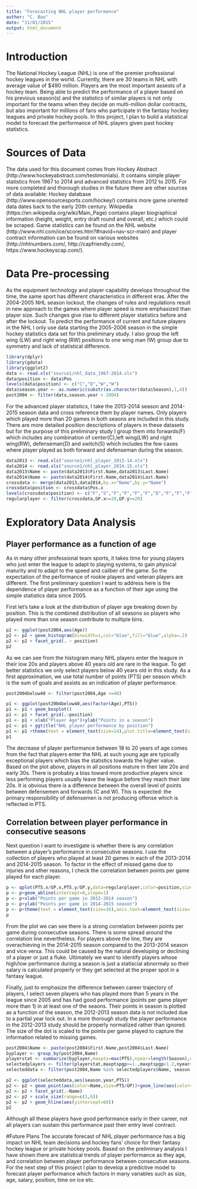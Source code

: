 ```yaml
---
title: "Forecasting NHL player performance"
author: "C. Bao"
date: "11/01/2015"
output: html_document
---
```

# Introduction
The National Hockey League (NHL) is one of the premier professional hockey leagues in the world. Currently, there are 30 teams in NHL with average value of $490 million. Players are the most important assests of a hockey team. Being able to predict the performance of a player based on his previous season(s) and the statistics of similar players is not only important for the teams when they decide on multi-million dollar contracts, but also important for millions of fans who participate in the fantasy hockey leagues and private hockey pools. In this project, I plan to build a statistical model to forecast the performance of NHL players given past hockey statistics.

# Sources of Data
The data used for this document comes from Hockey Abstract (http://www.hockeyabstract.com/testimonials). It contains simple player statistics from 1967 to 2014 and advanced statistics from 2012 to 2015. For more completed and thorough studies in the future there are other sources of data available: Hockey database (http://www.opensourcesports.com/hockey/) contains more game oriented data dates back to the early 20th century. Wikipedia (https://en.wikipedia.org/wiki/Main_Page) contains player biographical information (height, weight, entry draft round and overall, etc.) which could be scraped. Game statistics can be found on the NHL website (http://www.nhl.com/ice/scores.htm?#navid=nav-scr-main) and player contract information can be found on various websites (http://nhlnumbers.com/, http://capfriendly.com/, https://www.hockeyscap.com/).

# Data Pre-processing
As the equipment technology and player capability develops throughout the time, the same sport has different characteristics in different eras. After the 2004-2005 NHL season lockout, the changes of rules and regulations result in new approach to the games where player speed is more emphasized than player size. Such changes give rise to different player statistics before and after the lockout. To predict the performance of current and future players in the NHL I only use data starting the 2005-2006 season in the simple hockey statistics data set for this preliminary study. I also group the left wing (LW) and right wing (RW) positions to one wing man (W) group due to symmetry and lack of statistical difference.

```r
library(dplyr)
library(gdata)
library(ggplot2)
data <- read.xls("source1/nhl_data_1967-2014.xls")
data$position <- data$Pos
levels(data$position) <- c("C","D","W","W")
data$season.year <- as.numeric(substr(as.character(data$Season),1,4))
post2004 <- filter(data,season.year > 2004)
```

For the advanced player statistics, I take the 2013-2014 season and 2014-2015 season data and cross reference them by player names. Only players which played more than 20 games in both seaons are included in this study. There are more detailed position descriptions of players in these datasets but for the purpose of this preliminary study I group them into forwards(F) which includes any combination of center(C),left wing(LW) and right wing(RW), defenseman(D) and switch(S) which includes the few cases where player played as both forward and defenseman during the season.
```r
data2013 <- read.xls("source1/nhl_player_2013-14.xls")
data2014 <- read.xls("source1/nhl_player_2014-15.xls")
data2013$Name <- paste(data2013$First.Name,data2013$Last.Name)
data2014$Name <- paste(data2014$First.Name,data2014$Last.Name)
crossdata <- merge(data2013,data2014,by.x="Name",by.y="Name")
crossdata$position <- crossdata$Pos.x
levels(crossdata$position) <- c("F","S","F","F","F","F","D","F","F","F","S","F","F","F","F","F","S","F","F")
regularplayer <- filter(crossdata,GP.x>=20,GP.y>=20)
```


# Exploratory Data Analysis
## Player performance as a function of age
As in many other professional team sports, it takes time for young players who just enter the league to  adapt to playing systems, to gain physical maturity and to adapt to the speed and caliber of the game.
So the expectation of the performance of rookie players and veteran players are different. The first preliminary question I want to address here is the dependence of player performance as a function of their age using the simple statistics data since 2005.

First let's take a look at the distribution of player age breaking down by position. This is the combined distribution of all seasons so players who played more than one season contribute to multiple bins.

```r
p2 <- ggplot(post2004,aes(Age))
p2 <- p2 + geom_histogram(binwidth=1,col="blue",fill="blue",alpha=.2)
p2 <- p2 + facet_grid(. ~ position)
p2
```

As we can see from the histogram many NHL players enter the leagure in their low 20s and players above 40 years old are rare in the league. To get better statistics we only select players below 40 years old in this study. As a first approximation, we use total number of points (PTS) per season which is the sum of goals and assists as an indication of player performance.

```r
post2004below40 <- filter(post2004,Age <=40)

p1 <- ggplot(post2004below40,aes(factor(Age),PTS))
p1 <- p1 + geom_boxplot()
p1 <- p1 + facet_grid(.~position)
p1 <- p1 + xlab("Player Age")+ylab("Points in a season")
p1 <- p1 + ggtitle("NHL player performance by position")
p1 <- p1 +theme(text = element_text(size=14),plot.title=element_text(size=16),axis.text=element_text(size=11))
p1
```

The decrease of player performance between 18 to 20 years of age comes from the fact that players enter the NHL at such young age are typically exceptional players which bias the statistics towards the higher value.
Based on the plot above, players in all positions mature in their late 20s and early 30s. There is probably a bias toward more productive players since less performing players usually leave the league before they reach their late 20s. It is obvious there is a difference between the overall level of points between defensemen and forwards (C and W). This is expected: the primary responsibility of defensemen is not producing offense which is reflected in PTS. 

## Correlation between player performance in consecutive seasons
Next question I want to investigate is whether there is any correlation between a player's performance in consecutive seasons. I use the collection of players who played at least 20 games in each of the 2013-2014 and 2014-2015 season. To factor in the effect of missed game due to injuries and other reasons, I check the correlation between points per game played for each player.

```r
p <- qplot(PTS.x/GP.x,PTS.y/GP.y,data=regularplayer,color=position,size=I(5),alpha=I(0.7))
p <- p+geom_abline(intercept=0,slope=1)
p <- p+xlab("Points per game in 2013-2014 season")
p <- p+ylab("Points per game in 2014-2015 season")
p <- p+theme(text = element_text(size=16),axis.text=element_text(size=14))
p
```

From the plot we can see there is a strong correlation between points per game during consecutive seasons. There is some spread around the correlation line nevertheless. For players above the line, they are overachieving in the 2014-2015 season compared to the 2013-2014 season and vice versa. This could be caused by the natural developing or declining of a player or just a fluke. Ultimately we want to identify players whose high/low performance during a season is just a statiscial abnormaly so their salary is calculated properly or they get selected at the proper spot in a fantasy league.

Finally, just to emphasize the difference between career trajectory of players, I select seven players who has played more than 5 years in the league since 2005 and has had good performance (points per game player more than 1) in at least one of the seaons. Their points in season is plotted as a function of the season, the 2012-2013 season data is not included due to a partial year lock out. In a more thorough study the player performance in the 2012-2013 study should be properly normalized rather than ignored. The size of the dot is scaled to the points per game played to capture the information related to missing games.

```r
post2004$Name <- paste(post2004$First.Name,post2004$Last.Name)
byplayer <- group_by(post2004,Name)
playerstat <- summarize(byplayer,maxpts=max(PTS),nyear=length(Season),entryage=min(Age),mingame=min(GP),maxptspgp=max(PTS/GP),diffptspgp=max(PTS/GP)-min(PTS/GP))
selectedplayers <- filter(playerstat,maxptspgp>=1.,maxptspgp<1.2,nyear>5,entryage <=22,mingame>20,diffptspgp>0.5)
selecteddata <- filter(post2004,Name %in% selectedplayers$Name, season.year!=2012)

p2 <- ggplot(selecteddata,aes(season.year,PTS))
p2 <- p2 + geom_point(aes(color=Name,size=PTS/GP))+geom_line(aes(color=Name))
p2 <- p2 + facet_grid(.~Name)
p2 <- p2 + scale_size(range=c(1,6))
p2 <- p2 + geom_hline(aes(yintercept=60))
p2
```

Although all these players have good performance early in their career, not all players can sustain this performance past their entry level contract. 

#Future Plans
The accurate forecast of NHL player performance has a big impact on NHL team decisions and hockey fans' choice for their fantasy hockey league or private hockey pools. Based on the preliminary analysis I have shown there are statistical trends of player performance as they age, and correlation between player performance between consecutive seasons. For the next step of this project I plan to develop a predictive model to forecast player performance which factors in many variables such as size, age, salary, position, time on ice etc.